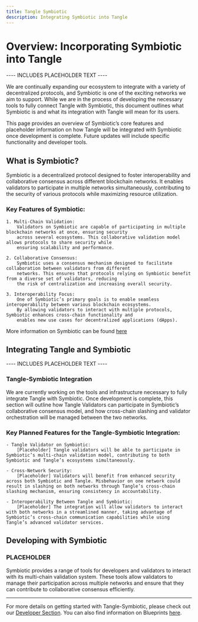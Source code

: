 ```yaml
---
title: Tangle Symbiotic
description: Integrating Symbiotic into Tangle
---
```


# Overview: Incorporating Symbiotic into Tangle

---- INCLUDES PLACEHOLDER TEXT ----

We are continually expanding our ecosystem to integrate with a variety of decentralized protocols, and Symbiotic
is one of the exciting networks we aim to support. While we are in the process of developing the necessary tools to
fully connect Tangle with Symbiotic, this document outlines what Symbiotic is and what its integration with Tangle will
mean for its users.

This page provides an overview of Symbiotic’s core features and placeholder information on how Tangle will be
integrated with Symbiotic once development is complete. Future updates will include specific functionality and
developer tools.

## What is Symbiotic?

Symbiotic is a decentralized protocol designed to foster interoperability and collaborative consensus across different
blockchain networks. It enables validators to participate in multiple networks simultaneously, contributing to the
security of various protocols while maximizing resource utilization.

### Key Features of Symbiotic:

    1. Multi-Chain Validation:
        Validators on Symbiotic are capable of participating in multiple blockchain networks at once, ensuring security
        across several ecosystems. This collaborative validation model allows protocols to share security while
        ensuring scalability and performance.

    2. Collaborative Consensus:
        Symbiotic uses a consensus mechanism designed to facilitate collaboration between validators from different
        networks. This ensures that protocols relying on Symbiotic benefit from a diverse set of validators, reducing
        the risk of centralization and increasing overall security.

    3. Interoperability Focus:
        One of Symbiotic’s primary goals is to enable seamless interoperability between various blockchain ecosystems.
        By allowing validators to interact with multiple protocols, Symbiotic enhances cross-chain functionality and
        enables new use cases for decentralized applications (dApps).

More information on Symbiotic can be found [here](https://docs.symbiotic.fi/)

## Integrating Tangle and Symbiotic

---- INCLUDES PLACEHOLDER TEXT ----

### Tangle-Symbiotic Integration

We are currently working on the tools and infrastructure necessary to fully integrate Tangle with Symbiotic. Once
development is complete, this section will outline how Tangle Validators can participate in Symbiotic’s collaborative
consensus model, and how cross-chain slashing and validator orchestration will be managed between the two networks.

### Key Planned Features for the Tangle-Symbiotic Integration:

    - Tangle Validator on Symbiotic:
        [Placeholder] Tangle validators will be able to participate in Symbiotic’s multi-chain validation model, contributing to both Symbiotic and Tangle’s ecosystems simultaneously.

    - Cross-Network Security:
        [Placeholder] Validators will benefit from enhanced security across both Symbiotic and Tangle. Misbehavior on one network could result in slashing on both networks through Tangle’s cross-chain slashing mechanism, ensuring consistency in accountability.

    - Interoperability Between Tangle and Symbiotic:
        [Placeholder] The integration will allow validators to interact with both networks in a streamlined manner, taking advantage of Symbiotic’s cross-chain communication capabilities while using Tangle’s advanced validator services.

## Developing with Symbiotic

### PLACEHOLDER

Symbiotic provides a range of tools for developers and validators to interact with its multi-chain validation system.
These tools allow validators to manage their participation across multiple networks and ensure that they can contribute
to collaborative consensus efficiently.

---

For more details on getting started with Tangle-Symbiotic, please check out our
[Developer Section](../../developers/symbiotic.mdx). You can also find information on Blueprints [here](../../developers/blueprints.mdx).
